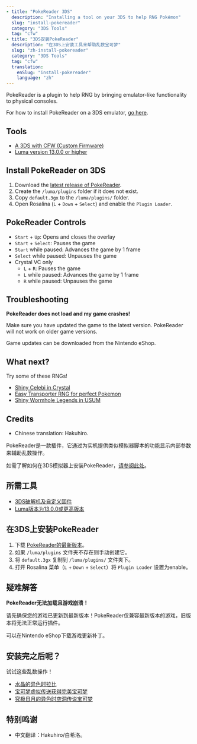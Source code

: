 ```yaml
---
- title: "PokeReader 3DS"
  description: "Installing a tool on your 3DS to help RNG Pokémon"
  slug: "install-pokereader"
  category: "3DS Tools"
  tag: "cfw"
- title: "3DS安装PokeReader"
  description: "在3DS上安装工具来帮助乱数宝可梦"
  slug: "zh-install-pokereader"
  category: "3DS Tools"
  tag: "cfw"
  translation:
    enSlug: "install-pokereader"
    language: "zh"
---
```


<ShowIf slug="/install-pokereader">

PokeReader is a plugin to help RNG by bringing emulator-like functionality to physical consoles.

For how to install PokeReader on a 3DS emulator, [go here](/install-pokereader-emu).

## Tools

- [A 3DS with CFW (Custom Firmware)](https://3ds.hacks.guide/)
- [Luma version 13.0.0 or higher](https://github.com/LumaTeam/Luma3DS/releases)

## Install PokeReader on 3DS

1. Download the [latest release of PokeReader](https://github.com/zaksabeast/PokeReader/releases/latest).
2. Create the `/luma/plugins` folder if it does not exist.
3. Copy `default.3gx` to the `/luma/plugins/` folder.
4. Open Rosalina (`L` + `Down` + `Select`) and enable the `Plugin Loader`.

## PokeReader Controls

- `Start` + `Up`: Opens and closes the overlay
- `Start` + `Select`: Pauses the game
- `Start` while paused: Advances the game by 1 frame
- `Select` while paused: Unpauses the game
- Crystal VC only
  - `L` + `R`: Pauses the game
  - `L` while paused: Advances the game by 1 frame
  - `R` while paused: Unpauses the game

## Troubleshooting

**PokeReader does not load and my game crashes!**

Make sure you have updated the game to the latest version. PokeReader will not work on older game versions.

Game updates can be downloaded from the Nintendo eShop.

## What next?

Try some of these RNGs!

- [Shiny Celebi in Crystal](/gen2-celebi)
- [Easy Transporter RNG for perfect Pokemon](/transporter-rng-offline)
- [Shiny Wormhole Legends in USUM](/retail-usum-wormhole)

## Credits

- Chinese translation: Hakuhiro.

</ShowIf>

<ShowIf slug="/zh-install-pokereader">

PokeReader是一款插件，它通过为实机提供类似模拟器脚本的功能显示内部参数来辅助乱数操作。

如需了解如何在3DS模拟器上安装PokeReader，[请参阅此处](/install-pokereader-emu)。

## 所需工具

- [3DS破解机及自定义固件](https://3ds.hacks.guide/)
- [Luma版本为13.0.0或更高版本](https://github.com/LumaTeam/Luma3DS/releases)

## 在3DS上安装PokeReader

1. 下载 [PokeReader的最新版本](https://github.com/zaksabeast/PokeReader/releases/latest)。
2. 如果 `/luma/plugins` 文件夹不存在则手动创建它。
3. 将 `default.3gx` 复制到 `/luma/plugins/` 文件夹下。
4. 打开 Rosalina 菜单（`L` + `Down` + `Select`）将 `Plugin Loader` 设置为enable。

## 疑难解答

**PokeReader无法加载且游戏崩溃！**

请先确保您的游戏已更新到最新版本！PokeReader仅兼容最新版本的游戏，旧版本将无法正常运行插件。

可以在Nintendo eShop下载游戏更新补丁。

## 安装完之后呢？

试试这些乱数操作！

- [水晶的异色时拉比](/gen2-celebi)
- [宝可梦虚拟传送获得完美宝可梦](/transporter-rng-offline)
- [究极日月的异色时空洞传说宝可梦](/retail-usum-wormhole)

## 特别鸣谢

- 中文翻译：Hakuhiro/白希洛。

</ShowIf>
